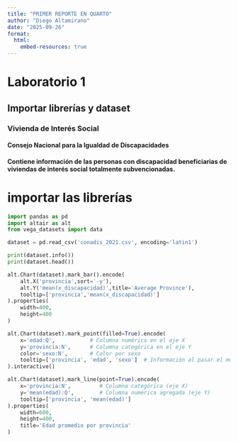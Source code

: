```yaml
---
title: "PRIMER REPORTE EN QUARTO"
author: "Diego Altamirano" 
date: "2025-09-26"
format:
  html:
    embed-resources: true
---
```


# Laboratorio 1
## Importar librerías y dataset
### Vivienda de Interés Social
#### Consejo Nacional para la Igualdad de Discapacidades
#### Contiene información de las personas con discapacidad beneficiarias de viviendas de interés social totalmente subvencionadas.
# importar las librerías

```python
import pandas as pd
import altair as alt
from vega_datasets import data

dataset = pd.read_csv('conadis_2021.csv', encoding='latin1')

print(dataset.info())
print(dataset.head())

alt.Chart(dataset).mark_bar().encode(
    alt.X('provincia',sort='-y'),
    alt.Y('mean(x_discapacidad)',title='Average Province'),
    tooltip=['provincia','mean(x_discapacidad)']
).properties(
    width=400,
    height=400
)


```

```python
alt.Chart(dataset).mark_point(filled=True).encode(
    x='edad:Q',           # Columna numérica en el eje X
    y='provincia:N',      # Columna categórica en el eje Y
    color='sexo:N',       # Color por sexo
    tooltip=['provincia', 'edad', 'sexo']  # Información al pasar el mouse
).interactive()
```



```python
alt.Chart(dataset).mark_line(point=True).encode(
    x='provincia:N',         # Columna categórica (eje X)
    y='mean(edad):Q',        # Columna numérica agregada (eje Y)
    tooltip=['provincia', 'mean(edad)']
).properties(
    width=600,
    height=400,
    title='Edad promedio por provincia'
)
```
